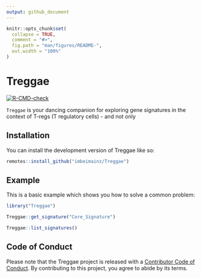 ```yaml
---
output: github_document
---
```


<!-- README.md is generated from README.Rmd. Please edit that file -->

```r
knitr::opts_chunk$set(
  collapse = TRUE,
  comment = "#>",
  fig.path = "man/figures/README-",
  out.width = "100%"
)
```

# Treggae

<!-- badges: start -->
[![R-CMD-check](https://github.com/imbeimainz/Treggae/actions/workflows/R-CMD-check.yaml/badge.svg)](https://github.com/imbeimainz/Treggae/actions/workflows/R-CMD-check.yaml)
<!-- badges: end -->

`Treggae` is your dancing companion for exploring gene signatures in the context
of T-regs (T regulatory cells) - and not only

## Installation

You can install the development version of Treggae like so:

``` r
remotes::install_github("imbeimainz/Treggae")
```

## Example

This is a basic example which shows you how to solve a common problem:

```r
library("Treggae")

Treggae::get_signature("Core_Signature")

Treggae::list_signatures()
```

## Code of Conduct

Please note that the Treggae project is released with a [Contributor Code of Conduct](https://contributor-covenant.org/version/2/1/CODE_OF_CONDUCT.html). By contributing to this project, you agree to abide by its terms.
